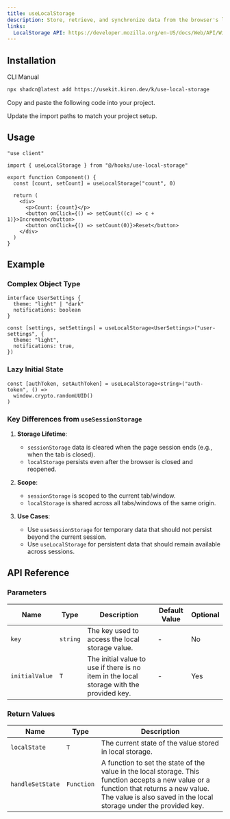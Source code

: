 ```yaml
---
title: useLocalStorage
description: Store, retrieve, and synchronize data from the browser's localStorage API with useLocalStorage.
links:
  LocalStorage API: https://developer.mozilla.org/en-US/docs/Web/API/Window/localStorage
---
```


<ComponentPreview name="use-local-storage-demo" />

## Installation

<Tabs defaultValue="cli">

<TabsList>
  <TabsTrigger value="cli">CLI</TabsTrigger>
  <TabsTrigger value="manual">Manual</TabsTrigger>
</TabsList>

<TabsContent value="cli">

```bash
npx shadcn@latest add https://usekit.kiron.dev/k/use-local-storage
```

</TabsContent>

<TabsContent value="manual">

<Steps>

<Step>Copy and paste the following code into your project.</Step>

<ComponentSource name="use-local-storage" />

<Step>Update the import paths to match your project setup.</Step>

</Steps>

</TabsContent>

</Tabs>

## Usage

```tsx {3, 6}
"use client"

import { useLocalStorage } from "@/hooks/use-local-storage"

export function Component() {
  const [count, setCount] = useLocalStorage("count", 0)

  return (
    <div>
      <p>Count: {count}</p>
      <button onClick={() => setCount((c) => c + 1)}>Increment</button>
      <button onClick={() => setCount(0)}>Reset</button>
    </div>
  )
}
```

## Example

### Complex Object Type

```tsx
interface UserSettings {
  theme: "light" | "dark"
  notifications: boolean
}

const [settings, setSettings] = useLocalStorage<UserSettings>("user-settings", {
  theme: "light",
  notifications: true,
})
```

### Lazy Initial State

```tsx
const [authToken, setAuthToken] = useLocalStorage<string>("auth-token", () =>
  window.crypto.randomUUID()
)
```

### Key Differences from `useSessionStorage`

1. **Storage Lifetime**:

   - `sessionStorage` data is cleared when the page session ends (e.g., when the tab is closed).
   - `localStorage` persists even after the browser is closed and reopened.

2. **Scope**:

   - `sessionStorage` is scoped to the current tab/window.
   - `localStorage` is shared across all tabs/windows of the same origin.

3. **Use Cases**:
   - Use `useSessionStorage` for temporary data that should not persist beyond the current session.
   - Use `useLocalStorage` for persistent data that should remain available across sessions.

## API Reference

### Parameters

| Name           | Type     | Description                                                                              | Default Value | Optional |
| -------------- | -------- | ---------------------------------------------------------------------------------------- | ------------- | -------- |
| `key`          | `string` | The key used to access the local storage value.                                          | -             | No       |
| `initialValue` | `T`      | The initial value to use if there is no item in the local storage with the provided key. | -             | Yes      |

### Return Values

| Name             | Type       | Description                                                                                                                                                                                                   |
| ---------------- | ---------- | ------------------------------------------------------------------------------------------------------------------------------------------------------------------------------------------------------------- |
| `localState`     | `T`        | The current state of the value stored in local storage.                                                                                                                                                       |
| `handleSetState` | `Function` | A function to set the state of the value in the local storage. This function accepts a new value or a function that returns a new value. The value is also saved in the local storage under the provided key. |
